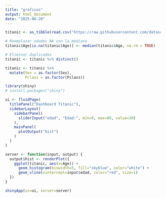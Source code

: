 ---
title: "graficos"
output: html_document
date: "2025-08-20"
---

```{r setup, include=FALSE}
titanic <- as_tibble(read.csv("https://raw.githubusercontent.com/datasciencedojo/datasets/master/titanic.csv"))

# Reemplazar edades NA con la mediana
titanic$Age[is.na(titanic$Age)] <- median(titanic$Age, na.rm = TRUE)

# Eliminar duplicados
titanic <- titanic %>% distinct()

titanic <- titanic %>%
  mutate(Sex = as.factor(Sex),
         Pclass = as.factor(Pclass))
```

```{r, eval=FALSE}
library(shiny)
# install.packages("shiny")

ui <- fluidPage(
  titlePanel("Dashboard Titanic"),
  sidebarLayout(
    sidebarPanel(
      sliderInput("edad", "Edad:", min=0, max=80, value=30)
    ),
    mainPanel(
      plotOutput("hist")
    )
  )
)

server <- function(input, output) {
  output$hist <- renderPlot({
    ggplot(titanic, aes(x=Age)) +
      geom_histogram(binwidth=5, fill="skyblue", color="white") +
      geom_vline(xintercept=input$edad, color="red", size=1)
  })
}

shinyApp(ui=ui, server=server)
```